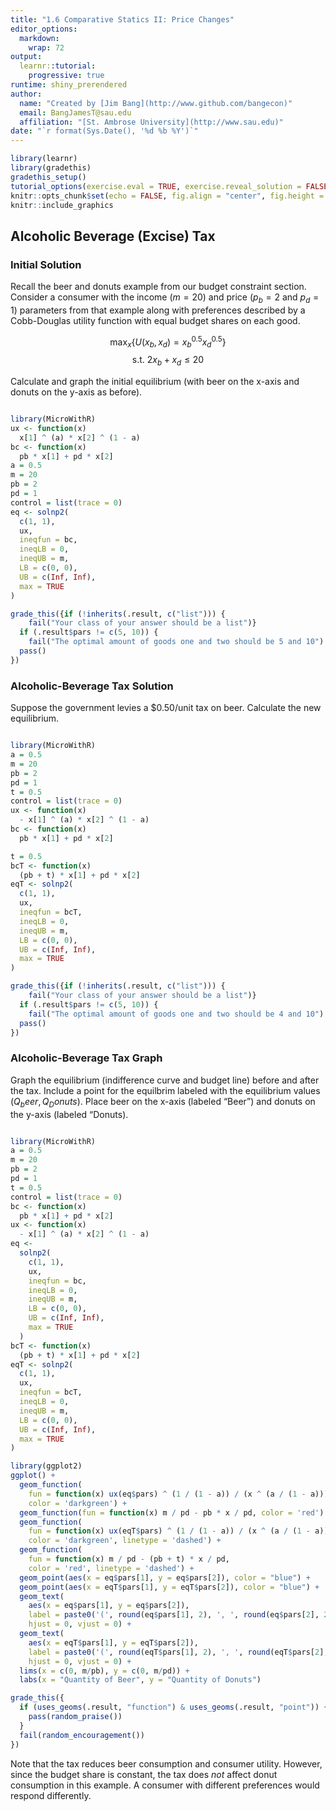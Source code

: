 ```yaml
---
title: "1.6 Comparative Statics II: Price Changes"
editor_options: 
  markdown: 
    wrap: 72
output: 
  learnr::tutorial: 
    progressive: true
runtime: shiny_prerendered
author: 
  name: "Created by [Jim Bang](http://www.github.com/bangecon)"
  email: BangJamesT@sau.edu
  affiliation: "[St. Ambrose University](http://www.sau.edu)"
date: "`r format(Sys.Date(), '%d %b %Y')`"
---
```


```r
library(learnr)
library(gradethis)
gradethis_setup()
tutorial_options(exercise.eval = TRUE, exercise.reveal_solution = FALSE)
knitr::opts_chunk$set(echo = FALSE, fig.align = "center", fig.height = 6, fig.width = 6)
knitr::include_graphics
```

## Alcoholic Beverage (Excise) Tax

### Initial Solution

Recall the beer and donuts example from our budget constraint section.  
Consider a consumer with the income ($m = 20$) and price ($p_b = 2$ and $p_d = 1$) parameters from that example along with preferences described by a Cobb-Douglas utility function with equal budget shares on each good. 

$$\max_x \bigg\{ U(x_b,x_d) = x_b^{0.5}x_d^{0.5} \bigg\}$$
$$\text{s.t. } 2x_b + x_d \le 20$$

Calculate and graph the initial equilibrium 
(with beer on the x-axis and donuts on the y-axis as before). 

```r

```

```r
library(MicroWithR)
ux <- function(x)
  x[1] ^ (a) * x[2] ^ (1 - a)
bc <- function(x)
  pb * x[1] + pd * x[2]
a = 0.5
m = 20
pb = 2
pd = 1
control = list(trace = 0)
eq <- solnp2(
  c(1, 1),
  ux,
  ineqfun = bc,
  ineqLB = 0,
  ineqUB = m,
  LB = c(0, 0),
  UB = c(Inf, Inf),
  max = TRUE
)
```

```r
grade_this({if (!inherits(.result, c("list"))) {
    fail("Your class of your answer should be a list")}
  if (.result$pars != c(5, 10)) { 
    fail("The optimal amount of goods one and two should be 5 and 10") }
  pass()
})
```

### Alcoholic-Beverage Tax Solution

Suppose the government levies a $0.50/unit tax on beer. 
Calculate the new equilibrium.  

```r

```

```r
library(MicroWithR)
a = 0.5
m = 20
pb = 2
pd = 1
t = 0.5
control = list(trace = 0)
ux <- function(x)
  - x[1] ^ (a) * x[2] ^ (1 - a)
bc <- function(x)
  pb * x[1] + pd * x[2]
```

```r
t = 0.5
bcT <- function(x)
  (pb + t) * x[1] + pd * x[2]
eqT <- solnp2(
  c(1, 1),
  ux,
  ineqfun = bcT,
  ineqLB = 0,
  ineqUB = m,
  LB = c(0, 0),
  UB = c(Inf, Inf), 
  max = TRUE
)
```

```r
grade_this({if (!inherits(.result, c("list"))) {
    fail("Your class of your answer should be a list")}
  if (.result$pars != c(5, 10)) { 
    fail("The optimal amount of goods one and two should be 4 and 10") }
  pass()
})
```

### Alcoholic-Beverage Tax Graph

Graph the equilibrium (indifference curve and budget line) before and after the tax. 
Include a point for the equilbrim labeled with the equilibrium values $(Q_beer, Q_Donuts)$. 
Place beer on the x-axis (labeled "Beer") and donuts on the y-axis (labeled "Donuts). 

```r

```

```r
library(MicroWithR)
a = 0.5
m = 20
pb = 2
pd = 1
t = 0.5
control = list(trace = 0)
bc <- function(x)
  pb * x[1] + pd * x[2]
ux <- function(x)
  - x[1] ^ (a) * x[2] ^ (1 - a)
eq <-
  solnp2(
    c(1, 1),
    ux,
    ineqfun = bc,
    ineqLB = 0,
    ineqUB = m,
    LB = c(0, 0),
    UB = c(Inf, Inf),
    max = TRUE
  )
bcT <- function(x)
  (pb + t) * x[1] + pd * x[2]
eqT <- solnp2(
  c(1, 1),
  ux,
  ineqfun = bcT,
  ineqLB = 0,
  ineqUB = m,
  LB = c(0, 0),
  UB = c(Inf, Inf),
  max = TRUE
)
```

```r
library(ggplot2)
ggplot() + 
  geom_function(
    fun = function(x) ux(eq$pars) ^ (1 / (1 - a)) / (x ^ (a / (1 - a))), 
    color = 'darkgreen') +
  geom_function(fun = function(x) m / pd - pb * x / pd, color = 'red') +
  geom_function(
    fun = function(x) ux(eqT$pars) ^ (1 / (1 - a)) / (x ^ (a / (1 - a))), 
    color = 'darkgreen', linetype = 'dashed') +
  geom_function(
    fun = function(x) m / pd - (pb + t) * x / pd, 
    color = 'red', linetype = 'dashed') +
  geom_point(aes(x = eq$pars[1], y = eq$pars[2]), color = "blue") +
  geom_point(aes(x = eqT$pars[1], y = eqT$pars[2]), color = "blue") +
  geom_text(
    aes(x = eq$pars[1], y = eq$pars[2]), 
    label = paste0('(', round(eq$pars[1], 2), ', ', round(eq$pars[2], 2), ')'),
    hjust = 0, vjust = 0) + 
  geom_text(
    aes(x = eqT$pars[1], y = eqT$pars[2]), 
    label = paste0('(', round(eqT$pars[1], 2), ', ', round(eqT$pars[2], 2), ')'), 
    hjust = 0, vjust = 0) + 
  lims(x = c(0, m/pb), y = c(0, m/pd)) + 
  labs(x = "Quantity of Beer", y = "Quantity of Donuts")
```

```r
grade_this({
  if (uses_geoms(.result, "function") & uses_geoms(.result, "point")) {
    pass(random_praise())
  }
  fail(random_encouragement())
})
```

Note that the tax reduces beer consumption and consumer utility. 
However, since the budget share is constant, the tax does *not* affect donut consumption in this example. A consumer with different preferences would respond differently.

